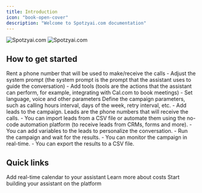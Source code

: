 ```yaml
---
title: Introduction
icon: "book-open-cover"
description: "Welcome to Spotzyai.com documentation"
---
```


<img
  className="block dark:hidden"
  src="https://spotzyai.com/ogimage-en.jpg"
  alt="Spotzyai.com"
/>
<img
  className="hidden dark:block"
  src="https://spotzyai.com/ogimage-en.jpg"
  alt="Spotzyai.com"
/>

## How to get started

<Steps>
  <Step title="Rent a phone number">
    Rent a phone number that will be used to make/receive the calls
  </Step>
  <Step title="Create an assistant">
    - Adjust the system prompt (the system prompt is the prompt that the
    assistant uses to guide the conversation) - Add tools (tools are the actions
    that the assistant can perform, for example, integrating with Cal.com to
    book meetings) - Set language, voice and other parameters
  </Step>
  <Step title="Create a campaign">
    Define the campaign parameters, such as calling hours interval, days of the
    week, retry interval, etc.
  </Step>
  <Step title="Add leads">
    - Add leads to the campaign. Leads are the phone numbers that will receive
    the calls. - You can import leads from a CSV file or automate them using the
    no-code automation platform (to receive leads from CRMs, forms and more). -
    You can add variables to the leads to personalize the conversation.
  </Step>
  <Step title="Run the campaign">
    - Run the campaign and wait for the results. - You can monitor the campaign
    in real-time. - You can export the results to a CSV file.
  </Step>
</Steps>

## Quick links

<CardGroup cols={3}>
  <Card
    title="Add Cal.com tool"
    icon="arrow-up-right-from-square"
    href="tools/cal-com">
    Add real-time calendar to your assistant
  </Card>
  <Card title="Costs" icon="arrow-up-right-from-square" href="costs">
    Learn more about costs
  </Card>
  <Card
    title="Go to the platform"
    icon="arrow-up-right-from-square"
    href="https://platform.spotzyai.com/">
    Start building your assistant on the platform
  </Card>
</CardGroup>
